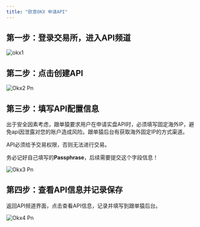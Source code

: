 ```yaml
---
title: "欧意OKX 申请API"
---
```


## 第一步：登录交易所，进入API频道

![okx1](/images/copyapes/okx1.png)

## 第二步：点击创建API

![Okx2 Pn](/images/copyapes/okx2.png)

## 第三步：填写API配置信息

出于安全因素考虑，跟单猿要求用户在申请实盘API时，必须填写固定海外IP，避免api因泄露对您的账户造成风险。跟单猿后台有获取海外固定IP的方式渠道。

API必须给予交易权限，否则无法进行交易。

务必记好自己填写的**Passphrase**，后续需要提交这个字段信息！

![Okx3 Pn](/images/copyapes/okx3.png)

## 第四步：查看API信息并记录保存

返回API频道界面，点击查看API信息，记录并填写到跟单猿后台。

![Okx4 Pn](/images/copyapes/okx4.png)